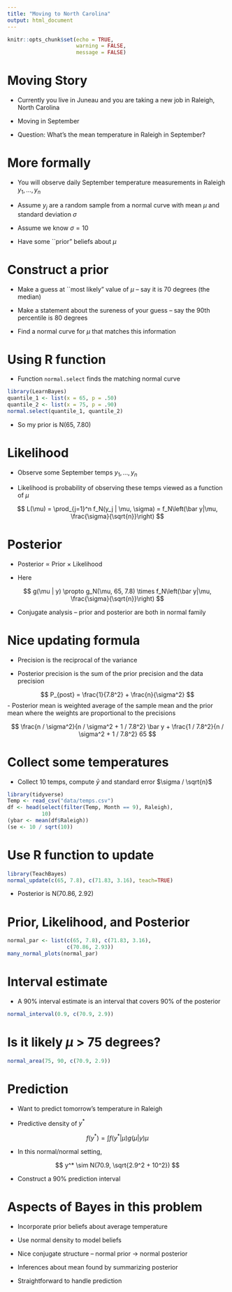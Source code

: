 ```yaml
---
title: "Moving to North Carolina"
output: html_document
---
```


```r
knitr::opts_chunk$set(echo = TRUE,
                      warning = FALSE,
                      message = FALSE)
```


Moving Story
=====

- Currently you live in Juneau and you are taking a new job in Raleigh, North Carolina

- Moving in September

- Question:  What's the mean temperature in Raleigh in September?

More formally
===========

- You will observe daily September temperature measurements in Raleigh $y_1, ..., y_n$

- Assume $y_j$ are a random sample from a normal curve with mean $\mu$ and standard deviation $\sigma$

- Assume we know $\sigma = 10$

- Have some ``prior" beliefs about $\mu$

Construct a prior
===========

- Make a guess at ``most likely" value of $\mu$ -- say it is 70 degrees (the median)

- Make a statement about the sureness of your guess -- say the 90th percentile is 80 degrees

- Find a normal curve for $\mu$ that matches this information

Using R function
==========

- Function ```normal.select``` finds the matching normal curve 

```r
library(LearnBayes)
quantile_1 <- list(x = 65, p = .50)
quantile_2 <- list(x = 75, p = .90)
normal.select(quantile_1, quantile_2)
```

- So my prior is N(65, 7.80)

Likelihood
===============

- Observe some September temps $y_1, ..., y_n$

- Likelihood is probability of observing these temps viewed as a function of $\mu$

$$
L(\mu) = \prod_{j=1}^n f_N(y_j | \mu, \sigma) = f_N\left(\bar y|\mu, \frac{\sigma}{\sqrt{n}}\right)
$$

Posterior
==========

- Posterior $\propto$ Prior $\times$ Likelihood

- Here

$$
g(\mu | y) \propto g_N(\mu, 65, 7.8) \times f_N\left(\bar y|\mu, \frac{\sigma}{\sqrt{n}}\right)
$$

- Conjugate analysis -- prior and posterior are both in normal family

Nice updating formula
==========

- Precision is the reciprocal of the variance

- Posterior precision is the sum of the prior precision and the data precision

$$
P_{post} = \frac{1}{7.8^2} + \frac{n}{\sigma^2}
$$
- Posterior mean is weighted average of the sample mean and the prior mean where the weights are proportional to the precisions

$$
\frac{n / \sigma^2}{n / \sigma^2 + 1 / 7.8^2}  \bar y + \frac{1 / 7.8^2}{n / \sigma^2 + 1 / 7.8^2} 65
$$

Collect some temperatures
========

- Collect 10 temps, compute $\bar y$ and standard error $\sigma / \sqrt{n}$

```r
library(tidyverse)
Temp <- read_csv("data/temps.csv")
df <- head(select(filter(Temp, Month == 9), Raleigh),
           10)
(ybar <- mean(df$Raleigh))
(se <- 10 / sqrt(10))
```

Use R function to update 
=========

```r
library(TeachBayes)
normal_update(c(65, 7.8), c(71.83, 3.16), teach=TRUE)
```

- Posterior is N(70.86, 2.92)

Prior, Likelihood, and Posterior
=======

```r
normal_par <- list(c(65, 7.8), c(71.83, 3.16),
                   c(70.86, 2.93))
many_normal_plots(normal_par)
```

Interval estimate
=======

- A 90% interval estimate is an interval that covers 90% of the posterior 

```r
normal_interval(0.9, c(70.9, 2.9))
```

Is it likely $\mu$ > 75 degrees?
========

```r
normal_area(75, 90, c(70.9, 2.9))
```

Prediction
=============

- Want to predict tomorrow's temperature in Raleigh

- Predictive density of $y^*$

$$
f(y^*) = \int f(y^* | \mu) g(\mu | y) \mu
$$

- In this normal/normal setting, 

$$
y^* \sim N(70.9, \sqrt{2.9^2 + 10^2})
$$

- Construct a 90% prediction interval

Aspects of Bayes in this problem
============

- Incorporate prior beliefs about average temperature

- Use normal density to model beliefs

- Nice conjugate structure -- normal prior -> normal posterior

- Inferences about mean found by summarizing posterior

- Straightforward to handle prediction